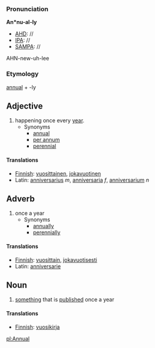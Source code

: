 ===Pronunciation===

'''An*nu-al-ly'''
*[[AHD]]: //
*[[IPA]]: //
*[[SAMPA]]: //
AHN-new-uh-lee
===Etymology===

[[annual]] + -ly

==Adjective==
# happening once every [[year]].
#* Synonyms
#** [[annual]]
#** [[per annum]]
#** [[perennial]]

====Translations====

* [[Finnish]]: [[vuosittainen]], [[jokavuotinen]]
* Latin: [[anniversarius]] ''m'', [[anniversaria]] ''f'', [[anniversarium]] ''n''

==Adverb==
# once a year
#* Synonyms
#** [[annually]]
#** [[perennially]]


====Translations====

* [[Finnish]]: [[vuosittain]], [[jokavuotisesti]]
* Latin: [[anniversarie]]

==Noun==
# [[something]] that is [[publish]]ed once a year

====Translations====

* [[Finnish]]: [[vuosikirja]]

[[pl:Annual]]